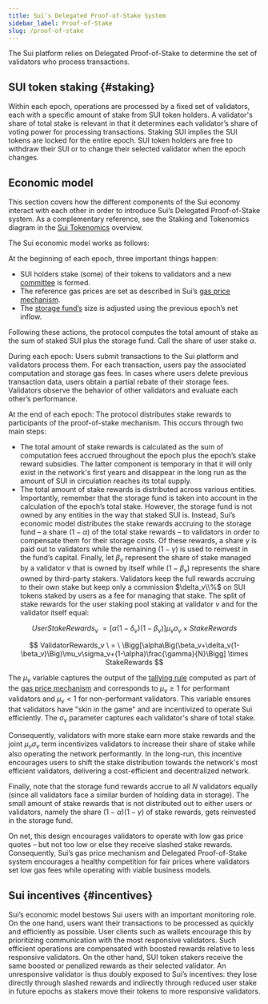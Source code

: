 ```yaml
---
title: Sui’s Delegated Proof-of-Stake System
sidebar_label: Proof-of-Stake
slug: /proof-of-stake
---
```


The Sui platform relies on Delegated Proof-of-Stake to determine the set of validators who process transactions.

## SUI token staking {#staking}

Within each epoch, operations are processed by a fixed set of validators, each with a specific amount of stake from SUI token holders. A validator's share of total stake is relevant in that it determines each validator’s share of voting power for processing transactions. Staking SUI implies the SUI tokens are locked for the entire epoch. SUI token holders are free to withdraw their SUI or to change their selected validator when the epoch changes.

## Economic model

This section covers how the different components of the Sui economy interact with each other in order to introduce Sui’s Delegated Proof-of-Stake system. As a complementary reference, see the Staking and Tokenomics diagram in the [Sui Tokenomics](../economics/sui-tokenomics.mdx) overview.

The Sui economic model works as follows:

At the beginning of each epoch, three important things happen:

- SUI holders stake (some) of their tokens to validators and a new [committee](../../contribute/nodes/validator.mdx#committees) is formed.
- The reference gas prices are set as described in Sui’s [gas price mechanism](gas-pricing.mdx).
- The [storage fund’s](./sui-storage-fund.mdx) size is adjusted using the previous epoch’s net inflow.

Following these actions, the protocol computes the total amount of stake as the sum of staked SUI plus the storage fund. Call the share of user stake $\alpha$.

During each epoch: Users submit transactions to the Sui platform and validators process them. For each transaction, users pay the associated computation and storage gas fees. In cases where users delete previous transaction data, users obtain a partial rebate of their storage fees. Validators observe the behavior of other validators and evaluate each other’s performance.

At the end of each epoch: The protocol distributes stake rewards to participants of the proof-of-stake mechanism. This occurs through two main steps:

- The total amount of stake rewards is calculated as the sum of computation fees accrued throughout the epoch plus the epoch’s stake reward subsidies. The latter component is temporary in that it will only exist in the network's first years and disappear in the long run as the amount of SUI in circulation reaches its total supply.
- The total amount of stake rewards is distributed across various entities. Importantly, remember that the storage fund is taken into account in the calculation of the epoch’s total stake. However, the storage fund is not owned by any entities in the way that staked SUI is. Instead, Sui’s economic model distributes the stake rewards accruing to the storage fund – a share $(1-\alpha)$ of the total stake rewards – to validators in order to compensate them for their storage costs. Of these rewards, a share $\gamma$ is paid out to validators while the remaining $(1-\gamma)$ is used to reinvest in the fund’s capital. Finally, let $\beta_v$ represent the share of stake managed by a validator $v$ that is owned by itself while $(1-\beta_v)$ represents the share owned by third-party stakers. Validators keep the full rewards accruing to their own stake but keep only a commission $\delta_v\\%$ on SUI tokens staked by users as a fee for managing that stake. The split of stake rewards for the user staking pool staking at validator $v$ and for the validator itself equal:

$$
UserStakeRewards_v \ = \Big[ \alpha(1-\delta_v)(1-\beta_v)\Big]\mu_v\sigma_v \times StakeRewards
$$

$$
ValidatorRewards_v \ = \ \Bigg[\alpha\Big(\beta_v+\delta_v(1-\beta_v)\Big)\mu_v\sigma_v+(1-\alpha)\frac{\gamma}{N}\Bigg] \times StakeRewards
$$

The $\mu_v$ variable captures the output of the [tallying rule](gas-pricing.mdx#tallying-rule) computed as part of the [gas price mechanism](gas-pricing.mdx) and corresponds to $\mu_v\geq1$ for performant validators and $\mu_v<1$ for non-performant validators. This variable ensures that validators have "skin in the game" and are incentivized to operate Sui efficiently. The $\sigma_v$ parameter captures each validator's share of total stake.

Consequently, validators with more stake earn more stake rewards and the joint $\mu_v\sigma_v$ term incentivizes validators to increase their share of stake while also operating the network performantly. In the long-run, this incentive encourages users to shift the stake distribution towards the network's most efficient validators, delivering a cost-efficient and decentralized network.

Finally, note that the storage fund rewards accrue to all $N$ validators equally (since all validators face a similar burden of holding data in storage). The small amount of stake rewards that is not distributed out to either users or validators, namely the share $(1-\alpha)(1-\gamma)$ of stake rewards, gets reinvested in the storage fund.

On net, this design encourages validators to operate with low gas price quotes – but not too low or else they receive slashed stake rewards. Consequently, Sui’s gas price mechanism and Delegated Proof-of-Stake system encourages a healthy competition for fair prices where validators set low gas fees while operating with viable business models.

## Sui incentives {#incentives}

Sui’s economic model bestows Sui users with an important monitoring role. On the one hand, users want their transactions to be processed as quickly and efficiently as possible. User clients such as wallets encourage this by prioritizing communication with the most responsive validators. Such efficient operations are compensated with boosted rewards relative to less responsive validators. On the other hand, SUI token stakers receive the same boosted or penalized rewards as their selected validator. An unresponsive validator is thus doubly exposed to Sui’s incentives: they lose directly through slashed rewards and indirectly through reduced user stake in future epochs as stakers move their tokens to more responsive validators.
